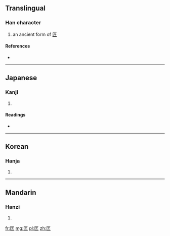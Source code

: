 ==Translingual==

===Han character===
{{Han char|rn=22|rad=匚|as=03|sn=5|four=|canj=尸一 (SM), XX尸一 (XXSM)}}
#an ancient form of [[匠]]

====References====
* {{Han ref|kx=0153.170|dkj=02600|dj=0345.060|hdz=10082.020|uh=531E|ud=21278}}

----

==Japanese==

===Kanji===
{{ja-kanji|grade=|rs=匚03}}

# {{defn|Japanese|sort=匚03}}

====Readings====
* {{ja-readings|on=[[しょう]] (shō)|kun=[[たくみ]] (takumi)}}

----

==Korean==

===Hanja===
{{ko-hanja|hangeul=장|rv=jang|mr=chang}}

# {{defn|Korean|sort=匚03}}

----

==Mandarin==

===Hanzi===
{{cmn-hanzi|pin=[[jiàng]] ([[jiang4]])|wg=chiang<sup>4</sup>}}

# {{defn|Mandarin|sort=匚03}}

[[fr:匞]]
[[mg:匞]]
[[pl:匞]]
[[zh:匞]]